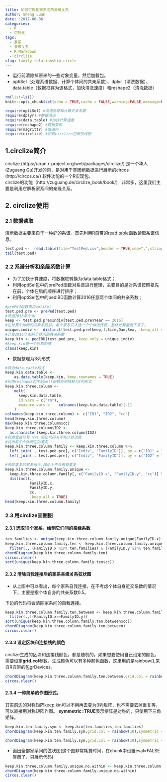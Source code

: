 ```yaml
---
title: 如何可视化家系间的亲缘关系
author: Sheng Luan
date: '2017-06-06'
categories:
  - R
  - 可视化
tags:
  - 家系
  - 亲缘关系
  - R Markdown
  - circlize
slug: family-relationship-circle
---
```


* 运行前清除掉原来的一些对象变量，然后加载包。
* optiSel（处理系谱数据、计算个体间的共亲系数）、dplyr（清洗数据）、data.table（数据框存为该格式，加快清洗速度）和reshape2（清洗数据）

```r
rm(list=ls())
knitr::opts_chunk$set(echo = TRUE,cache = FALSE,warning=FALSE,message=FALSE,dpi = 600,fig.width = 8, out.width = "70%", fig.align = "center")
```

```r
require(optiSel) #系谱处理和计算共亲系数
require(dplyr) #数据清洗
require(data.table) #加快计算速度
require(reshape2) #数据变形
require(magrittr) #管道符
require(circlize) #加载circlize包画弦线图
```

## 1.circlize简介

circlize (https://cran.r-project.org/web/packages/circlize/) 是一个华人(Zuguang Gu)开发的包，是对用于基因组数据进行展示的circos (http://circos.ca/) 软件功能的一个R实现包。  
circlize的功能（http://zuguang.de/circlize_book/book/） 非常多，这里我们主要是利用它解析家系间的亲缘关系。
 
## 2. circlize使用

### 2.1 数据读取

演示数据主要来自于一种虾的系谱。首先利用R自带的read.table函数读取系谱信息。

```r
test.ped <-  read.table(file="TestPed.csv",header = TRUE,sep=",",stringsAsFactors = TRUE)
tail(test.ped)
```


### 2.2 系谱分析和亲缘系数计算

* 为了加快计算速度，将数据框转换为data.table格式；
* 利用optiSel包中的prePed函数对系谱进行整理，主要目的是对系谱按照祖先在前，个体在后的顺序进行排序；
* 利用optiSel包中的pedIBD函数计算2016任意两个体间的共亲系数；

```r
#prePed函数来自optiSel
test.ped.pre <- prePed(test.ped)
#筛选2016年个体
keep <- test.ped.pre$Indiv[test.ped.pre$Year == 2016]
#在计算个体间的共亲系数前，每个家系只入选一个个体做代表，整体计算量就下来了。
unique.indiv <-  distinct(test.ped.pre[keep,],Sire,Dam,Sex, .keep_all = TRUE)$Indiv
#计算2016年家系个体间的共亲系数
keep.kin <- pedIBD(test.ped.pre, keep.only = unique.indiv)
#keep.kin是一个对称矩阵
class(keep.kin)
```

* 数据整理为3列形式

```r
#转为data.table格式
keep.kin.data.table <-
    as.data.table(keep.kin, keep.rownames = TRUE)
#利用reshape2包中的melt函数将矩阵转为3列形式  
keep.kin.three.column <-
    melt(
      keep.kin.data.table,
      id.vars = c("rn"),
      measure.vars =    colnames(keep.kin.data.table)[-1]
    )
colnames(keep.kin.three.column) <- c("ID1", "ID2", "cc")
head(keep.kin.three.column)
max(keep.kin.three.column$cc)
keep.kin.three.column$ID2 <-
  as.character(keep.kin.three.column$ID2)
#利用管道符号 %>% 简化代码书写和计算流程
#找出每个个体所在的家系
keep.kin.three.column.family <- keep.kin.three.column %>%
  left_join(., test.ped.pre[, c("Indiv", "FamilyID")], by = c("ID1" = "Indiv")) %>%
  left_join(., test.ped.pre[, c("Indiv", "FamilyID")], by = c("ID2" = "Indiv")) 

#去除重复的家系组合,理论上不会再有重复
keep.kin.three.column.family.unique <-
  keep.kin.three.column.family[, c("FamilyID.x", "FamilyID.y", "cc")] %>%
  distinct(.,
           FamilyID.x,
           FamilyID.y,
           cc,
           .keep_all = TRUE)  
head(keep.kin.three.column.family)
```

### 2.3 用circlize画圈图

#### 2.3.1 选取10个家系，绘制它们间的亲缘系数

```r

ten.families <- unique(keep.kin.three.column.family.unique$FamilyID.x)[1:10]
keep.kin.three.column.family.ten <- keep.kin.three.column.family.unique %>%  
  filter(., (FamilyID.x %in% ten.families) & (FamilyID.y %in% ten.families))
chordDiagram(keep.kin.three.column.family.ten)
circos.clear()
sort(unique(keep.kin.three.column.family.ten$cc))
```

#### 2.3.2 清除自我连接后的家系亲缘关系弦状图

* 从上图中可以看出，每个家系自我连接。在不考虑个体自身近交系数的情况下，主要是指个体自身的共亲系数0.5。

下边的代码将会清除家系间的自我连接。

```r
keep.kin.three.column.family.ten.between <- keep.kin.three.column.family.ten %>% 
  filter(.,!(FamilyID.x==FamilyID.y))
sort(unique(keep.kin.three.column.family.ten.between$cc))
chordDiagram(keep.kin.three.column.family.ten.between)
circos.clear()
```

#### 2.3.3 设定区块和连接线的颜色
circlize生成的区块和连接线颜色，都是随机的。如果想要使用自己设定的颜色，需要设定**grid.col**参数，生成颜色可以有多种颜色函数，这里用的是rainbow(),来自R自带的包grDevices。

```r
chordDiagram(keep.kin.three.column.family.ten.between,grid.col = rainbow(10))
circos.clear()
```

#### 2.3.4 一种简单的作图形式。

其实前边的对称矩阵keep.kin可以不用再去变为3列矩阵，也不需要去掉重复等，可以直接用对称矩阵作图。
**symmetric=TRUE**表示矩阵是对称的，只使用下三角矩阵。

```r
keep.kin.ten.family.sym <- keep.kin[ten.families,ten.families]
chordDiagram(keep.kin.ten.family.sym,grid.col = rainbow(10),symmetric = TRUE)
```

```r
chordDiagram(keep.kin.ten.family.sym,grid.col = rainbow(10),symmetric = FALSE)

```

* 画出全部家系间的弦状图(这个图非常耗费时间，在chunk中设置eval=FALSE屏蔽了，只展示代码)
```r
keep.kin.three.column.family.unique.no.within <- keep.kin.three.column.family.unique %>% filter(., !(FamilyID.x == FamilyID.y))
chordDiagram(keep.kin.three.column.family.unique.no.within)
circos.clear()
```
